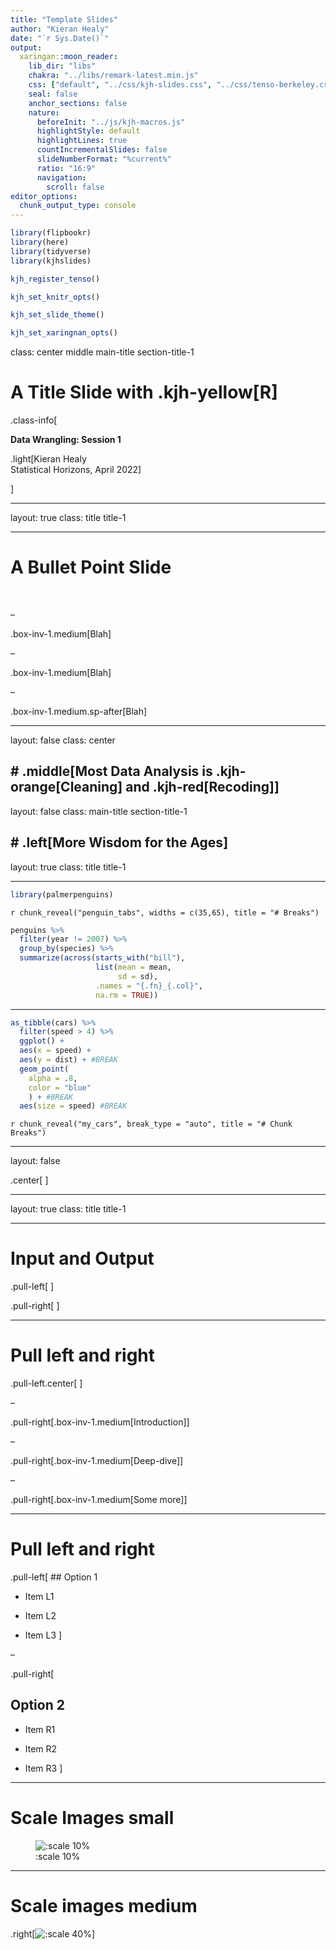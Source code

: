 ```yaml
---
title: "Template Slides"
author: "Kieran Healy"
date: "`r Sys.Date()`"
output:
  xaringan::moon_reader:
    lib_dir: "libs"
    chakra: "../libs/remark-latest.min.js"
    css: ["default", "../css/kjh-slides.css", "../css/tenso-berkeley.css", "../css/animate.css", "../css/widths.css"]
    seal: false
    anchor_sections: false
    nature:
      beforeInit: "../js/kjh-macros.js"
      highlightStyle: default
      highlightLines: true
      countIncrementalSlides: false
      slideNumberFormat: "%current%"
      ratio: "16:9"
      navigation:
        scroll: false
editor_options: 
  chunk_output_type: console
---
```



```r
library(flipbookr)
library(here)
library(tidyverse)
library(kjhslides)
```


```r

kjh_register_tenso()

kjh_set_knitr_opts()

kjh_set_slide_theme()

kjh_set_xaringnan_opts()

```



class: center middle main-title section-title-1

# A Title Slide with .kjh-yellow[R]

.class-info[

**Data Wrangling: Session 1**

.light[Kieran Healy<br>
Statistical Horizons, April 2022
]

]

---

layout: true
class: title title-1

---

# A Bullet Point Slide

&nbsp;

--

.box-inv-1.medium[Blah]

--

.box-inv-1.medium[Blah]

--

.box-inv-1.medium.sp-after[Blah]

---

layout: false
class: center

# .middle[Most Data Analysis is .kjh-orange[Cleaning] and .kjh-red[Recoding]]
---

layout: false
class: main-title section-title-1

# .left[More Wisdom for the Ages]
---

layout: true
class: title title-1

---

```r

library(palmerpenguins)

```

`r chunk_reveal("penguin_tabs", widths = c(35,65), title = "# Breaks")`

```r
penguins %>% 
  filter(year != 2007) %>% 
  group_by(species) %>% 
  summarize(across(starts_with("bill"), 
                   list(mean = mean, 
                        sd = sd),
                   .names = "{.fn}_{.col}",
                   na.rm = TRUE)) 
```

---

```r
as_tibble(cars) %>%
  filter(speed > 4) %>%
  ggplot() +
  aes(x = speed) +
  aes(y = dist) + #BREAK
  geom_point(
    alpha = .8, 
    color = "blue" 
    ) + #BREAK
  aes(size = speed) #BREAK
```

`r chunk_reveal("my_cars", break_type = "auto", title = "# Chunk Breaks")`

---

layout: false

.center[
<figure>
  <img src="../img/00-tidyverse-first.png" alt="The tidyverse" title="The tidyverse" width="60%">
</figure>
]

---

layout: true
class: title title-1

---

# Input and Output

.pull-left[
<figure>
  <img src="../img/00-lorem-ipsum-raw.png" alt="What we have" title="What we have" width="100%">
</figure>
]

.pull-right[
<figure>
  <img src="../img/00-lorem-ipsum-goal.png" alt="What we want" title="What we want" width="100%">
</figure>
]


---

# Pull left and right


.pull-left.center[
<figure>
  <img src="../img/00-tidyverse-first.png" alt="The tidyverse" title="The tidyverse" width="80%">
</figure>
]

--

.pull-right[.box-inv-1.medium[Introduction]]

--

.pull-right[.box-inv-1.medium[Deep-dive]]

--

.pull-right[.box-inv-1.medium[Some more]]

---

# Pull left and right


.pull-left[
## Option 1

- Item L1

- Item L2

- Item L3
]

--

.pull-right[

## Option 2

- Item R1

- Item R2

- Item R3
]

---

# Scale Images small

![:scale 10%](../img/00-r-logo.png)

---

# Scale images medium
.right[![:scale 40%](../img/00-r-logo.png)]




